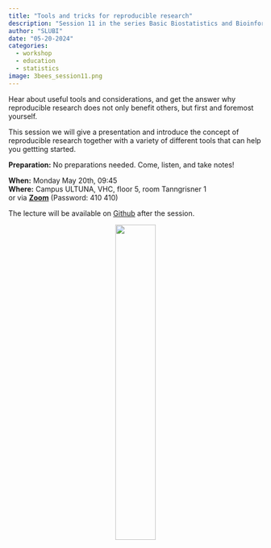 ```yaml
---
title: "Tools and tricks for reproducible research"
description: "Session 11 in the series Basic Biostatistics and Bioinformatics"
author: "SLUBI"
date: "05-20-2024"
categories:
  - workshop
  - education
  - statistics
image: 3bees_session11.png
---
```


Hear about useful tools and considerations, and get the answer why reproducible research does not only benefit others, but first and foremost yourself. 

This session we will give a presentation and introduce the concept of reproducible research together with a variety of different tools that can help you gettting started. 
 
**Preparation:** No preparations needed. Come, listen, and take notes!
 

**When:** Monday May 20th, 09:45 \
**Where:** Campus ULTUNA, VHC, floor 5, room Tanngrisner 1\
or via **[Zoom](https://slu-se.zoom.us/j/69486568642)** (Password: 410 410)

The lecture will be  available on [Github](https://github.com/SLUBioinformaticsInfrastructure/Three_Bees_Workshop_Series) after the session.

<center>
![](../../../images/3bees_fulltext_ampersand2.png){.class width=40%}
